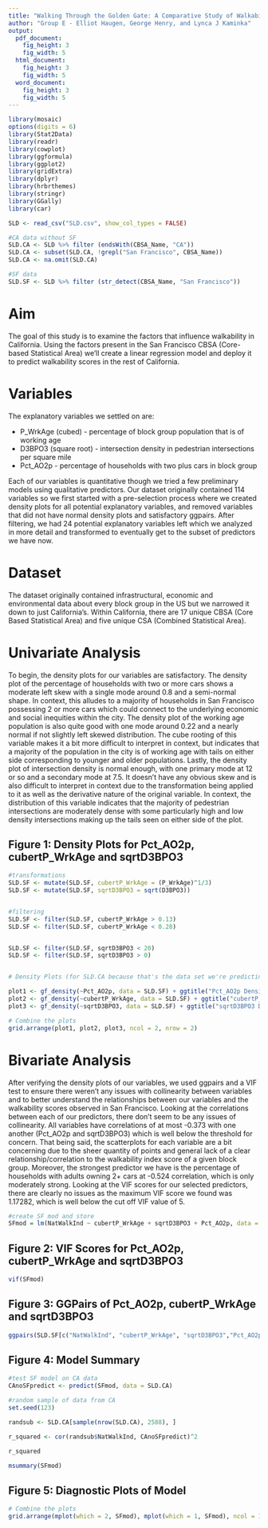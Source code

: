 ---
title: "Walking Through the Golden Gate: A Comparative Study of Walkability in San Francisco and California"
author: "Group E - Elliot Haugen, George Henry, and Lynca J Kaminka"
output:
  pdf_document:
    fig_height: 3
    fig_width: 5
  html_document:
    fig_height: 3
    fig_width: 5
  word_document:
    fig_height: 3
    fig_width: 5
---

```{r, include = FALSE}

library(mosaic)
options(digits = 6)
library(Stat2Data)
library(readr)
library(cowplot)
library(ggformula)
library(ggplot2)
library(gridExtra)
library(dplyr)
library(hrbrthemes)
library(stringr)
library(GGally)
library(car)

```

```{r, echo = FALSE}

SLD <- read_csv("SLD.csv", show_col_types = FALSE)

#CA data without SF
SLD.CA <- SLD %>% filter (endsWith(CBSA_Name, "CA"))
SLD.CA <- subset(SLD.CA, !grepl("San Francisco", CBSA_Name))
SLD.CA <- na.omit(SLD.CA)

#SF data
SLD.SF <- SLD %>% filter (str_detect(CBSA_Name, "San Francisco"))

```

# **Aim**
The goal of this study is to examine the factors that influence walkability in California. Using the factors present in the San Francisco CBSA (Core-based Statistical Area) we’ll create a linear regression model and deploy it to predict walkability scores in the rest of California. 

# **Variables**
The explanatory variables we settled on are: 

- P_WrkAge (cubed) - percentage of block group population that is of working age
- D3BPO3 (square root) - intersection density in pedestrian intersections per square mile
- Pct_AO2p - percentage of households with two plus cars in block group

Each of our variables is quantitative though we tried a few preliminary models using qualitative predictors. Our dataset originally contained 114 variables so we first started with a pre-selection process where we created density plots for all potential explanatory variables, and removed variables that did not have normal density plots and satisfactory ggpairs. After filtering, we had 24 potential explanatory variables left which we analyzed in more detail and transformed to eventually get to the subset of predictors we have now.

# **Dataset**

The dataset originally contained infrastructural, economic and environmental data about every block group in the US but we narrowed it down to just California’s. Within California, there are 17 unique CBSA (Core Based Statistical Area) and five unique CSA (Combined Statistical Area). 

# **Univariate Analysis**

To begin, the density plots for our variables are satisfactory. The density plot of the percentage of households with two or more cars shows a moderate left skew with a single mode around 0.8 and a semi-normal shape. In context, this alludes to a majority of households in San Francisco possessing 2 or more cars which could connect to the underlying economic and social inequities within the city. The density plot of the working age population is also quite good with one mode around 0.22 and a nearly normal if not slightly left skewed distribution. The cube rooting of this variable makes it a bit more difficult to interpret in context, but indicates that a majority of the population in the city is of working age with tails on either side corresponding to younger and older populations. Lastly, the density plot of intersection density is normal enough, with one primary mode at 12 or so and a secondary mode at 7.5. It doesn’t have any obvious skew and is also difficult to interpret in context due to the transformation being applied to it as well as the derivative nature of the original variable. In context, the distribution of this variable indicates that the majority of pedestrian intersections are moderately dense with some particularly high and low density intersections making up the tails seen on either side of the plot.

## **Figure 1: Density Plots for Pct_AO2p, cubertP_WrkAge and sqrtD3BPO3**
```{r, echo = FALSE}

#transformations
SLD.SF <- mutate(SLD.SF, cubertP_WrkAge = (P_WrkAge)^1/3)
SLD.SF <- mutate(SLD.SF, sqrtD3BPO3 = sqrt(D3BPO3))


#filtering
SLD.SF <- filter(SLD.SF, cubertP_WrkAge > 0.13)
SLD.SF <- filter(SLD.SF, cubertP_WrkAge < 0.28)


SLD.SF <- filter(SLD.SF, sqrtD3BPO3 < 20)
SLD.SF <- filter(SLD.SF, sqrtD3BPO3 > 0)


# Density Plots (for SLD.CA because that's the data set we're predicting to)

plot1 <- gf_density(~Pct_AO2p, data = SLD.SF) + ggtitle("Pct_AO2p Density")
plot2 <- gf_density(~cubertP_WrkAge, data = SLD.SF) + ggtitle("cubertP_WrkAge Density")
plot3 <- gf_density(~sqrtD3BPO3, data = SLD.SF) + ggtitle("sqrtD3BPO3 Density") 

# Combine the plots
grid.arrange(plot1, plot2, plot3, ncol = 2, nrow = 2)

```

# **Bivariate Analysis**

After verifying the density plots of our variables, we used ggpairs and a VIF test to ensure there weren't any issues with collinearity between variables and to better understand the relationships between our variables and the walkability scores observed in San Francisco. Looking at the correlations between each of our predictors, there don’t seem to be any issues of collinearity. All variables have correlations of at most -0.373 with one another (Pct_AO2p and sqrtD3BPO3) which is well below the threshold for concern. That being said, the scatterplots for each variable are a bit concerning due to the sheer quantity of points and general lack of a clear relationship/correlation to the walkability index score of a given block group. Moreover, the strongest predictor we have is the percentage of households with adults owning 2+ cars at -0.524 correlation, which is only moderately strong. Looking at the VIF scores for our selected predictors, there are clearly no issues as the maximum VIF score we found was 1.17282, which is well below the cut off VIF value of 5.


```{r echo = FALSE}

#create SF mod and store
SFmod = lm(NatWalkInd ~ cubertP_WrkAge + sqrtD3BPO3 + Pct_AO2p, data = SLD.SF)

```

## **Figure 2: VIF Scores for Pct_AO2p, cubertP_WrkAge and sqrtD3BPO3**
```{r, echo = FALSE}
vif(SFmod)
```

## **Figure 3: GGPairs of Pct_AO2p, cubertP_WrkAge and sqrtD3BPO3**
```{r, echo = FALSE}
ggpairs(SLD.SF[c("NatWalkInd", "cubertP_WrkAge", "sqrtD3BPO3","Pct_AO2p")])
```


## **Figure 4: Model Summary **

```{r, warning=FALSE, echo = FALSE}
#test SF model on CA data
CAnoSFpredict <- predict(SFmod, data = SLD.CA)

#random sample of data from CA
set.seed(123) 

randsub <- SLD.CA[sample(nrow(SLD.CA), 2588), ]

r_squared <- cor(randsub$NatWalkInd, CAnoSFpredict)^2

r_squared

msummary(SFmod)
```

## **Figure 5: Diagnostic Plots of Model **

```{r, warning=FALSE, echo = FALSE}
# Combine the plots
grid.arrange(mplot(which = 2, SFmod), mplot(which = 1, SFmod), ncol = 1)


```
